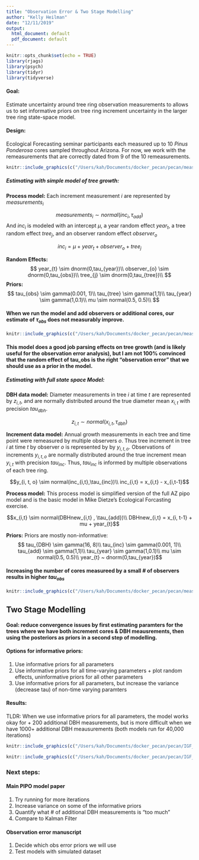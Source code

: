 ```yaml
---
title: "Observation Error & Two Stage Modelling"
author: "Kelly Heilman"
date: "12/11/2019"
output:
  html_document: default
  pdf_document: default
---
```


```r
knitr::opts_chunk$set(echo = TRUE)
library(rjags)
library(psych)
library(tidyr)
library(tidyverse)
```


#### **Goal:** 
Estimate uncertainty around tree ring observation measurements to allows us to set informative priors on tree ring increment uncertainty in the larger tree ring state-space model. 

#### **Design:** 
Ecological Forecasting seminar participants each measured up to 10 *Pinus Ponderosa* cores sampled throughout Arizona. For now, we work with the remeasurements that are correctly dated from 9 of the 10 remeasurements.

```r
knitr::include_graphics(c("/Users/kah/Documents/docker_pecan/pecan/measurementerror/selected_remeasurements_by_core.png"))
```

##### **Estimating with simple model of tree growth:** 

**Process model:**
Each increment measurement $i$ are represented by $measurements_i$

$$ measurements_i \sim normal(inc_i, \tau_{add})$$
And $inc_i$ is modeled with an intercept $\mu$, a year random effect $year_t$, a tree random effect $tree_j$, and an observer random effect $observer_o$ 

$$ inc_i = \mu + year_t +observer_o + tree_j $$

**Random Effects:**
$$ 
year_{t} \sim dnorm(0,tau_{year})\\
observer_{o} \sim dnorm(0,tau_{obs})\\
tree_{j} \sim dnorm(0,tau_{tree})\\
$$
**Priors:**
$$
tau_{obs} \sim gamma(0.001, 1)\\
tau_{tree} \sim gamma(1,1)\\
tau_{year} \sim gamma(1,0.1)\\
mu \sim normal(0.5, 0.5)\\
$$

#### When we run the model and add observers or additional cores, our estimate of $\tau_{obs}$ does not measurably improve. 

```r
knitr::include_graphics(c("/Users/kah/Documents/docker_pecan/pecan/measurementerror/tau_obs_simple.3obs.9cores.png", "/Users/kah/Documents/docker_pecan/pecan/measurementerror/tau_obs_simple.1core_9obs.png"))
```


#### This model does a good job parsing effects on tree growth (and is likely useful for the observation error analysis), but I am not 100% convinced that the random effect of tau_obs is the right "observation error" that we should use as a prior in the model. 


##### **Estimating with full state space Model:** 

**DBH data model:**
Diameter measurements in tree $i$ at time $t$ are represented by $z_{i,t}$, and are normally distributed around the true diameter mean $x_{i,t}$ with precision $tau_{dbh}$. 

$$ z_{i,t} \sim normal(x_{i,t}, \tau_{dbh})$$

**Increment data model:**
Annual growth measurements in each tree and time point were remeasured by multiple observers $o$. Thus tree increment in tree $i$ at time $t$ by observer $o$ is represented by by $y_{i,t, o}$. Observations of increments $y_{i,t, o}$ are normally distributed around the true increment mean $y_{i,t}$ with precision $tau_{inc}$. Thus, $tau_{inc}$ is informed by multiple observations of each tree ring. 


$$y_{i, t, o} \sim normal(inc_{i,t},\tau_{inc})\\
inc_{i,t} = x_{i,t} - x_{i,t-1}$$

**Process model:**
This process model is simplified version of the full AZ pipo model and is the basic model in Mike Dietze's Ecological Forcasting exercise. 

$$x_{i,t} \sim normal(DBHnew_{i,t} , \tau_{add})\\
DBHnew_{i,t} = x_{i, t-1} + mu + year_{t}$$

**Priors:**
Priors are mostly non-informative:
$$ tau_{DBH} \sim gamma(16, 8)\\
tau_{inc} \sim gamma(0.001, 1)\\
tau_{add} \sim gamma(1,1)\\
tau_{year} \sim gamma(1,0.1)\\
mu \sim normal(0.5, 0.5)\\
year_{t} ~ dnorm(0,tau_{year})$$

#### Increasing the number of cores measureed by a small # of observers results in higher $tau_{obs}$

```r
knitr::include_graphics(c("/Users/kah/Documents/docker_pecan/pecan/measurementerror/tau_obs_one_core_9_observers.png", "/Users/kah/Documents/docker_pecan/pecan/measurementerror/tau_obs_3observers_8cores.png"))
```


## Two Stage Modelling
#### **Goal:** reduce convergence issues by first estimating paramters for the trees where we have both increment cores & DBH meausrements, then using the posteriors as priors in a second step of modelling.

#### **Options for informative priors:**
1. Use informative priors for all parameters
2. Use informative priors for all time-varying parameters + plot random effects, uninformative priors for all other parameters
3. Use informative priors for all parameters, but increase the variance (decrease tau) of non-time varying paramters

#### **Results:**
TLDR: When we use informative priors for all parameters, the model works okay for + 200 additional DBH measurements, but is more difficult when we have 1000+ additional DBH meausurements (both models run for 40,000 iterations)

```r
knitr::include_graphics(c("/Users/kah/Documents/docker_pecan/pecan/IGF_outputs/test.stage2model.inform.all.200._traceplots.png", "/Users/kah/Documents/docker_pecan/pecan/IGF_outputs/test.stage2model.inform.all.200._priors_posteriors.png"))
```

```r
knitr::include_graphics(c("/Users/kah/Documents/docker_pecan/pecan/IGF_outputs/test.stage2model.inform.all.1000._traceplots.png", "/Users/kah/Documents/docker_pecan/pecan/IGF_outputs/test.stage2model.inform.all.1000._priors_posteriors.png"))
```


### Next steps:
#### Main PIPO model paper
1. Try running for more iterations
2. Increase variance on some of the informative priors
3. Quantify what # of additional DBH measurements is "too much"
4. Compare to Kalman Filter

#### Observation error manuscript
1. Decide which obs error priors we will use
2. Test models with simulated dataset



